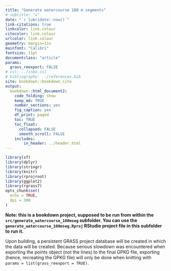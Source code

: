 ```yaml
---
title: "Generate watercourse 100 m segments"
# subtitle: "x"
date: "`r lubridate::now()`"
link-citations: true
linkcolor: link.colour
citecolor: link.colour
urlcolor: link.colour
geometry: margin=1in
mainfont: "Calibri"
fontsize: 11pt
documentclass: "article"
params:
  grass_reexport: FALSE
# csl: ../inbo.csl
# bibliography: ../references.bib
site: bookdown::bookdown_site
output:
  bookdown::html_document2:
    code_folding: show
    keep_md: TRUE
    number_sections: yes
    fig_caption: yes
    df_print: paged
    toc: TRUE
    toc_float:
      collapsed: FALSE
      smooth_scroll: FALSE
    includes:
        in_header: ../header.html
---
```


```r
library(sf)
library(dplyr)
library(stringr)
library(knitr)
library(rprojroot)
library(ggplot2)
library(rgrass7)
opts_chunk$set(
  echo = TRUE,
  dpi = 300
)
```

**Note: this is a bookdown project, supposed to be run from within the `src/generate_watercourse_100mseg` subfolder. You can use the `generate_watercourse_100mseg.Rproj` RStudio project file in this subfolder to run it.**

Upon building, a persistent GRASS project database will be created in which the data will be created.
Because serious slowdown was encountered when exporting the points object (not the lines) to the final GPKG file, exporting (hence, recreating the GPKG file) will only be done when knitting with `params = list(grass_reexport = TRUE)`.




